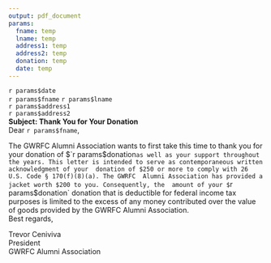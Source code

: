 ---
output: pdf_document
params:
  fname: temp
  lname: temp
  address1: temp
  address2: temp
  donation: temp
  date: temp
---
`r params$date`  
\hfill\break
`r params$fname` `r params$lname`  
`r params$address1`  
`r params$address2`  
\hfill\break
**Subject: Thank You for Your Donation**  
\hfill\break
Dear `r params$fname`,  

The GWRFC Alumni Association wants to first take this time to thank you for your 
donation of $`r params$donation` as well as your support throughout the years. This
letter is intended to serve as contemporaneous written acknowledgment of your 
donation of $250 or more to comply with 26 U.S. Code § 170(f)(8)(a). The GWRFC 
Alumni Association has provided a jacket worth $200 to you. Consequently, the 
amount of your $`r params$donation` donation that is deductible for federal income 
tax purposes is limited to the excess of any money contributed over the value of 
goods provided by the GWRFC Alumni Association.  
\hfill\break
Best regards,  
  
Trevor Ceniviva  
President  
GWRFC Alumni Association
